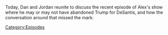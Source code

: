 {{Episode
    | title           = August 17, 2022
    | caption         = [https://knowledgefight.libsyn.com/717-august-17-2022 Listen to this episode on Libsyn]
    | episodeNumber   = 717
    | length          = 01:37:07
    | airDate         = August 24, 2022
    | coverageDate    = August 17, 2022
    | appearance      = [[Donald Trump]], [[Aaron Russo]], [[Laura Loomer]], [[Savannah Hernandez]]
    | previousEpisode = [[716: April 25, 2014]]
    | nextEpisode     = [[718: August 21-22, 2022]]
}}

{{Stub}}

Today, Dan and Jordan reunite to discuss the recent episode of Alex's show where he may or may not have abandoned Trump for DeSantis, and how the conversation around that missed the mark.

[[Category:Episodes]]